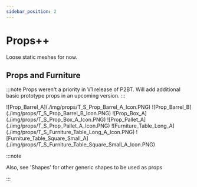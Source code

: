 ---
sidebar_position: 2
---

# Props++

Loose static meshes for now. 


## Props and Furniture

:::note
Props weren't a priority in V1 release of P2BT.  Will add additional basic prototype props in an upcoming version.
:::

<div className='image-grid'>
    <CaptionWrapper caption="Prop_Barrel_A">![Prop_Barrel_A](./img/props/T_S_Prop_Barrel_A_Icon.PNG)</CaptionWrapper>
    <CaptionWrapper caption="Prop_Barrel_B">![Prop_Barrel_B](./img/props/T_S_Prop_Barrel_B_Icon.PNG)</CaptionWrapper>
    <CaptionWrapper caption="Prop_Box_A">![Prop_Box_A](./img/props/T_S_Prop_Box_A_Icon.PNG)</CaptionWrapper>
    <CaptionWrapper caption="Prop_Pallet_A">![Prop_Pallet_A](./img/props/T_S_Prop_Pallet_A_Icon.PNG)</CaptionWrapper>
    <CaptionWrapper caption="Furniture_Table_Long_A">![Furniture_Table_Long_A](./img/props/T_S_Furniture_Table_Long_A_Icon.PNG)</CaptionWrapper>
    <CaptionWrapper caption="Furniture_Table_Square_Small_A">![Furniture_Table_Square_Small_A](./img/props/T_S_Furniture_Table_Square_Small_A_Icon.PNG)</CaptionWrapper>
</div>



:::note

Also, see 'Shapes' for other generic shapes to be used as props

:::


